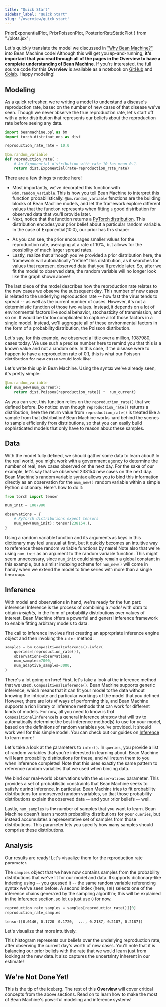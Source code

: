 ```yaml
---
title: "Quick Start"
sidebar_label: "Quick Start"
slug: '/overview/quick_start'
---
```

  PriorExponentialPlot,
  PriorPoissonPlot,
  PosteriorRateStaticPlot
} from "./plots.jsx";

Let's quickly translate the model we discussed in ["Why Bean Machine?"](../why_bean_machine/why_bean_machine.mdx) into Bean Machine code! Although this will get you up-and-running, **it's important that you read through all of the pages in the Overview to have a complete understanding of Bean Machine**.
If you're interested, the full source code for this **Overview** is available as a notebook on [GitHub](https://github.com/facebookresearch/beanmachine/blob/main/docs/overview/overview.ipynb) and [Colab](https://colab.research.google.com/github/facebookresearch/beanmachine/blob/main/docs/overview/overview.ipynb). Happy modeling!

## Modeling

As a quick refresher, we're writing a model to understand a disease's reproduction rate, based on the number of new cases of that disease we've seen. Though we never observe the true reproduction rate, let's start off with a prior distribution that represents our beliefs about the reproduction rate before seeing any data.

```py
import beanmachine.ppl as bm
import torch.distributions as dist

reproduction_rate_rate = 10.0

@bm.random_variable
def reproduction_rate():
    # An Exponential distribution with rate 10 has mean 0.1.
    return dist.Exponential(rate=reproduction_rate_rate)
```

There are a few things to notice here!

  * Most importantly, we've decorated this function with `@bm.random_variable`. This is how you tell Bean Machine to interpret this function probabilistically. `@bm.random_variable` functions are the building blocks of Bean Machine models, and let the framework explore different values that the function represents when fitting a good distribution for observed data that you'll provide later.
  * Next, notice that the function returns a [PyTorch distribution](https://pytorch.org/docs/stable/distributions.html?highlight=distribution#module-torch.distributions). This distribution encodes your prior belief about a particular random variable. In the case of $\text{Exponential}(10.0)$, our prior has this shape:

<PriorExponentialPlot />

  * As you can see, the prior encourages smaller values for the reproduction rate, averaging at a rate of $10\%$, but allows for the possibility of much larger spread rates.
  * Lastly, realize that although you've provided a prior distribution here, the framework will automatically "refine" this distribution, as it searches for values that represent observed data that you'll provide later. So, after we fit the model to observed data, the random variable will no longer look like the graph shown above!

The last piece of the model describes how the reproduction rate relates to the new cases we observe the subsequent day. This number of new cases is related to the underlying reproduction rate -- how fast the virus tends to spread -- as well as the current number of cases. However, it's not a deterministic function of those two values. Instead, it depends on a lot of environmental factors like social behavior, stochasticity of transmission, and so on. It would be far too complicated to capture all of those factors in a single model. Instead, we'll aggregate all of these environmental factors in the form of a probability distribution, the $\text{Poisson}$ distribution.

Let's say, for this example, we observed a little over a million, $1087980$, cases today. We use such a precise number here to remind you that this is a known value and not a random one. In this case, if the disease were to happen to have a reproduction rate of $0.1$, this is what our $\text{Poisson}$ distribution for new cases would look like:

<PriorPoissonPlot />

Let's write this up in Bean Machine. Using the syntax we've already seen, it's pretty simple:

```py
@bm.random_variable
def num_new(num_current):
    return dist.Poisson(reproduction_rate() *  num_current)
```

As you can see, this function relies on the `reproduction_rate()` that we defined before. Do notice: even though `reproduction_rate()` returns a distribution, here the return value from `reproduction_rate()` is treated like a sample from that distribution! Bean Machine works hard behind the scenes to sample efficiently from distributions, so that you can easily build sophisticated models that only have to reason about these samples.

## Data

With the model fully defined, we should gather some data to learn about! In the real world, you might work with a government agency to determine the number of real, new cases observed on the next day. For the sake of our example, let's say that we observed $238154$ new cases on the next day. Bean Machine's random variable syntax allows you to bind this information directly as an observation for the `num_new()` random variable within a simple Python dictionary. Here's how to do it:

```py
from torch import tensor

num_init = 1087980

observations = {
    # PyTorch distributions expect tensors
    num_new(num_init): tensor(238154.),
}
```

Using a random variable function and its arguments as keys in this dictionary may feel unusual at first, but it quickly becomes an intuitive way to reference these random variable functions by name! Note also that we're using `num_init` as an argument to the random variable function. This might seem unnecessary, since `num_init` could simply remain a global constant in this example, but a similar indexing scheme for `num_new()` will come in handy when we extend the model to time series with more than a single time step.

## Inference

With model and observations in hand, we're ready for the fun part: inference! Inference is the process of combining a _model_ with _data_ to obtain _insights_, in the form of probability distributions over values of interest. Bean Machine offers a powerful and general inference framework to enable fitting arbitrary models to data.

The call to inference involves first creating an appropriate inference engine object and then invoking the `infer` method:

```py
samples = bm.CompositionalInference().infer(
    queries=[reproduction_rate()],
    observations=observations,
    num_samples=7000,
    num_adaptive_samples=3000,
)
```

There's a lot going on here! First, let's take a look at the inference method that we used, `CompositionalInference()`. Bean Machine supports generic inference, which means that it can fit your model to the data without knowing the intricate and particular workings of the model that you defined. However, there are lots of ways of performing this, and Bean Machine supports a rich library of inference methods that can work for different kinds of models. For now, all you need to know is that `CompositionalInference` is a general inference strategy that will try to automatically determine the best inference method(s) to use for your model, based on the definitions of random variables you've provided. It should work well for this simple model. You can check out our guides on [Inference](../inference/inference.md) to learn more!

Let's take a look at the parameters to `infer()`. In `queries`, you provide a list of random variables that you're interested in learning about. Bean Machine will learn probability distributions for these, and will return them to you when inference completes! Note that this uses exactly the same pattern to reference random variables that we used when binding data.

We bind our real-world observations with the `observations` parameter. This provides a set of probabilistic constraints that Bean Machine seeks to satisfy during inference. In particular, Bean Machine tries to fit probability distributions for unobserved random variables, so that those probability distributions explain the observed data -- and your prior beliefs -- well.

Lastly, `num_samples` is the number of samples that you want to learn. Bean Machine doesn't learn smooth probability distributions for your `queries`, but instead accumulates a representative set of samples from those distributions. This parameter lets you specify how many samples should comprise these distributions.

## Analysis

Our results are ready! Let's visualize them for the reproduction rate parameter.

The `samples` object that we have now contains samples from the probability distributions that we've fit for our model and data. It supports dictionary-like indexing using -- you guessed it -- the same random variable referencing syntax we've seen before. A second index (here, `[0]`) selects one of the inference chains generated by the sampling algorithm; this will be explained in the [Inference](../inference/inference.md) section, so let us just use `0` for now.

```py
reproduction_rate_samples = samples[reproduction_rate()][0]
reproduction_rate_samples
```

```
tensor([0.0146, 0.1720, 0.1720,  ..., 0.2187, 0.2187, 0.2187])
```

Let's visualize that more intuitively.

<PosteriorRateStaticPlot />

This histogram represents our beliefs over the underlying reproduction rate, after observing the current day's worth of new cases. You'll note that it is balancing our prior beliefs with the rate that we would learn just from looking at the new data. It also captures the uncertainty inherent in our estimate!

## We're Not Done Yet!

This is the tip of the iceberg. The rest of this **Overview** will cover critical concepts from the above sections. Read on to learn how to make the most of Bean Machine's powerful modeling and inference systems!
